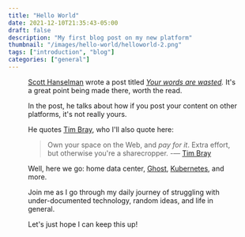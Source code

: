 ```yaml
---
title: "Hello World"
date: 2021-12-10T21:35:43-05:00
draft: false
description: "My first blog post on my new platform"
thumbnail: "/images/hello-world/helloworld-2.png"
tags: ["introduction", "blog"]
categories: ["general"]
---
```



<Figure 
  src="/images/hello-world/helloworld-2.png" 
  width={300} 
  height={300} 
  alt="The words 'Hello World' in neon green on a black background." 
/>

[Scott Hanselman](https://twitter.com/shanselman) wrote a post titled _[Your words are wasted](https://www.hanselman.com/blog/your-words-are-wasted)._ It's a great point being made there, worth the read.

In the post, he talks about how if you post your content on other platforms, it's not really yours.

He quotes [Tim Bray](https://twitter.com/timbray), who I'll also quote here:

> Own your space on the Web, and _pay for it_. Extra effort, but otherwise you're a sharecropper. -— [Tim Bray](http://www.tbray.org/ongoing/When/201x/2012/08/18/Blogodammerung)

Well, here we go: home data center, [Ghost](https://ghost.org/), [Kubernetes](https://kubernetes.io/), and more.

Join me as I go through my daily journey of struggling with under-documented technology, random ideas, and life in general.

Let's just hope I can keep this up!